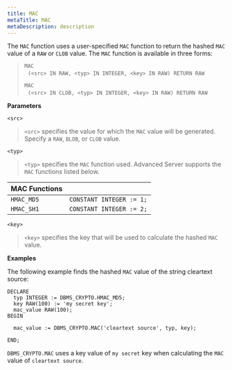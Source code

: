 ```yaml
---
title: MAC
metaTitle: MAC
metaDescription: description
---
```


The `MAC` function uses a user-specified `MAC` function to return the
hashed `MAC` value of a `RAW` or `CLOB` value. The `MAC` function is
available in three forms:

> `MAC`  
>   `(<src> IN RAW, <typ> IN INTEGER, <key> IN RAW) RETURN RAW`
> 
> `MAC`  
>   `(<src> IN CLOB, <typ> IN INTEGER, <key> IN RAW) RETURN RAW`

**Parameters**

`<src>`

> `<src>` specifies the value for which the `MAC` value will be
> generated. Specify a `RAW`, `BLOB`, or `CLOB` value.

`<typ>`

> `<typ>` specifies the `MAC` function used. Advanced Server supports
> the `MAC` functions listed below.

| **MAC Functions** |                          |
| ----------------- | ------------------------ |
| `HMAC_MD5`        | `CONSTANT INTEGER := 1;` |
| `HMAC_SH1`        | `CONSTANT INTEGER := 2;` |

`<key>`

> `<key>` specifies the key that will be used to calculate the hashed
> `MAC` value.

**Examples**

The following example finds the hashed `MAC` value of the string
cleartext source:

``` text
DECLARE
  typ INTEGER := DBMS_CRYPTO.HMAC_MD5;
  key RAW(100) := 'my secret key';
  mac_value RAW(100);
BEGIN

  mac_value := DBMS_CRYPTO.MAC('cleartext source', typ, key);

END;
```

`DBMS_CRYPTO.MAC` uses a key value of `my secret` key when calculating
the `MAC` value of `cleartext source`.
